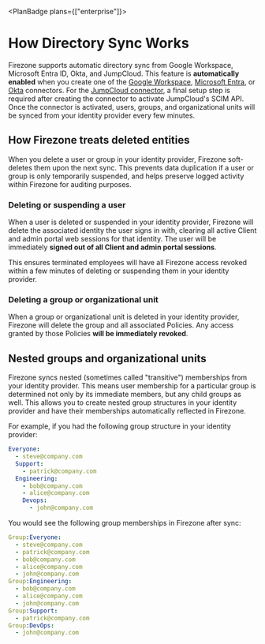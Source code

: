 
<PlanBadge plans={["enterprise"]}>

# How Directory Sync Works

</PlanBadge>

Firezone supports automatic directory sync from Google Workspace, Microsoft
Entra ID, Okta, and JumpCloud. This feature is **automatically enabled** when
you create one of the [Google Workspace](/kb/authenticate/google),
[Microsoft Entra](/kb/authenticate/entra), or [Okta](/kb/authenticate/okta)
connectors. For the [JumpCloud connector](/kb/authenticate/jumpcloud), a final
setup step is required after creating the connector to activate JumpCloud's SCIM
API. Once the connector is activated, users, groups, and organizational units
will be synced from your identity provider every few minutes.

## How Firezone treats deleted entities

When you delete a user or group in your identity provider, Firezone soft-deletes
them upon the next sync. This prevents data duplication if a user or group is
only temporarily suspended, and helps preserve logged activity within Firezone
for auditing purposes.

### Deleting or suspending a user

When a user is deleted or suspended in your identity provider, Firezone will
delete the associated identity the user signs in with, clearing all active
Client and admin portal web sessions for that identity. The user will be
immediately **signed out of all Client and admin portal sessions**.

This ensures terminated employees will have all Firezone access revoked within a
few minutes of deleting or suspending them in your identity provider.

### Deleting a group or organizational unit

When a group or organizational unit is deleted in your identity provider,
Firezone will delete the group and all associated Policies. Any access granted
by those Policies **will be immediately revoked**.

## Nested groups and organizational units

Firezone syncs nested (sometimes called "transitive") memberships from your
identity provider. This means user membership for a particular group is
determined not only by its immediate members, but any child groups as well. This
allows you to create nested group structures in your identity provider and have
their memberships automatically reflected in Firezone.

For example, if you had the following group structure in your identity provider:

```yaml
Everyone:
  - steve@company.com
  Support:
    - patrick@company.com
  Engineering:
    - bob@company.com
    - alice@company.com
    Devops:
      - john@company.com
```

You would see the following group memberships in Firezone after sync:

```yaml
Group:Everyone:
  - steve@company.com
  - patrick@company.com
  - bob@company.com
  - alice@company.com
  - john@company.com
Group:Engineering:
  - bob@company.com
  - alice@company.com
  - john@company.com
Group:Support:
  - patrick@company.com
Group:DevOps:
  - john@company.com
```

<SupportOptions />
